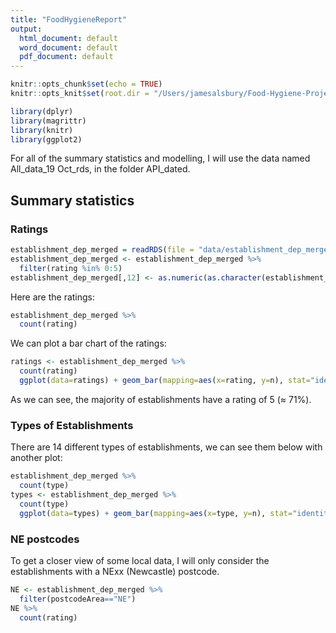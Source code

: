 ```yaml
---
title: "FoodHygieneReport"
output:
  html_document: default
  word_document: default
  pdf_document: default
---
```


```r
knitr::opts_chunk$set(echo = TRUE)
knitr::opts_knit$set(root.dir = "/Users/jamesalsbury/Food-Hygiene-Project")
```

```r
library(dplyr)
library(magrittr)
library(knitr)
library(ggplot2)
```

For all of the summary statistics and modelling, I will use the data named All_data_19 Oct_rds, in the folder API_dated. 

## Summary statistics
### Ratings


```r
establishment_dep_merged = readRDS(file = "data/establishment_dep_merged.rds")
establishment_dep_merged <- establishment_dep_merged %>%
  filter(rating %in% 0:5)
establishment_dep_merged[,12] <- as.numeric(as.character(establishment_dep_merged[,12]))
```

Here are the ratings:

```r
establishment_dep_merged %>%
  count(rating)
```
We can plot a bar chart of the ratings:


```r
ratings <- establishment_dep_merged %>%
  count(rating)
  ggplot(data=ratings) + geom_bar(mapping=aes(x=rating, y=n), stat="identity")
```
As we can see, the majority of establishments have a rating of 5 ($\approx$ 71%).

### Types of Establishments
There are 14 different types of establishments, we can see them below with another plot:
```r
establishment_dep_merged %>%
  count(type)
types <- establishment_dep_merged %>%
  count(type)
  ggplot(data=types) + geom_bar(mapping=aes(x=type, y=n), stat="identity") + theme(axis.text.x = element_text(angle = 90))
```

### NE postcodes
To get a closer view of some local data, I will only consider the establishments with a NExx (Newcastle) postcode.
```r
NE <- establishment_dep_merged %>%
  filter(postcodeArea=="NE")
NE %>%
  count(rating)
```


